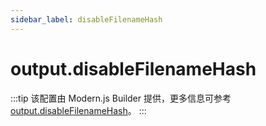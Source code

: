 ```yaml
---
sidebar_label: disableFilenameHash
---
```


# output.disableFilenameHash

:::tip
该配置由 Modern.js Builder 提供，更多信息可参考 [output.disableFilenameHash](https://modernjs.dev/builder/api/config-output.html#output-disablefilenamehash)。
:::


<Main />
